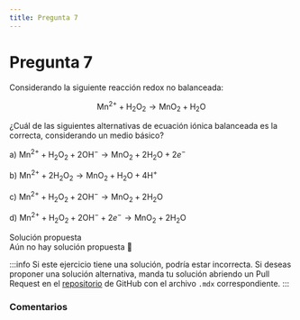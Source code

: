 ```yaml
---
title: Pregunta 7
---
```



# Pregunta 7

<div className="exercise">
Considerando la siguiente reacción redox no balanceada:

$$
\mathrm{Mn}^{2+}+\mathrm{H}_2 \mathrm{O}_2 \rightarrow \mathrm{MnO}_2+\mathrm{H}_2 \mathrm{O}
$$

¿Cuál de las siguientes alternativas de ecuación iónica balanceada es la correcta, considerando un medio básico?

a) $\mathrm{Mn}^{2+}+\mathrm{H}_2 \mathrm{O}_2+2 \mathrm{OH}^{-} \rightarrow \mathrm{MnO}_2+2 \mathrm{H}_2 \mathrm{O}+2 e^{-}$

b) $\mathrm{Mn}^{2+}+2 \mathrm{H}_2 \mathrm{O}_2 \rightarrow \mathrm{MnO}_2+\mathrm{H}_2 \mathrm{O}+4 \mathrm{H}^{+}$

c) $\mathrm{Mn}^{2+}+\mathrm{H}_2 \mathrm{O}_2+2 \mathrm{OH}^{-} \rightarrow \mathrm{MnO}_2+2 \mathrm{H}_2 \mathrm{O}$

d) $\mathrm{Mn}^{2+}+\mathrm{H}_2 \mathrm{O}_2+2 \mathrm{OH}^{-}+2 e^{-} \rightarrow \mathrm{MnO}_2+2 \mathrm{H}_2 \mathrm{O}$
</div>

<MDXDetails>
<summary>Solución propuesta</summary>

<div className="exercise">
Aún no hay solución propuesta 🥲
</div>

:::info
Si este ejercicio tiene una solución, podría estar incorrecta. Si deseas proponer una solución alternativa, manda tu solución abriendo
un Pull Request en el [repositorio](https://github.com/crow-rojas/apuntes-fundamentals/pulls) de GitHub con el archivo
`.mdx` correspondiente.
:::

</MDXDetails>

### Comentarios

<Disqus
  url="https://crow-rojas.github.io/apuntes-fundamentals/docs/science/chemistry/exercises/2018-1/p07"
  identifier="docs/science/chemistry/exercises/2018-1/p07"
  title="2018-1 Quimica - Pregunta 07"
/>
